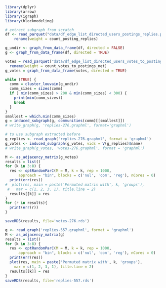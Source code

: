 ```r
library(dplyr)
library(arrow)
library(igraph)
library(blockmodeling)
```


```r
# extract subgraph from scratch
df <- read_parquet("data/df_edge_list_directed_users_postings_replies.parquet") %>%
    rename(weight = count_posting_replies)

g_undir <- graph_from_data_frame(df, directed = FALSE)
g <- graph_from_data_frame(df, directed = TRUE)

votes = read_parquet("data/df_edge_list_directed_users_votes_to_postings_net.parquet") %>%
  rename(weight = count_votes_to_postings_net)
g_votes = graph_from_data_frame(votes, directed = TRUE)

while (TRUE) {
  comm = cluster_louvain(g_undir)
  comm_sizes = sizes(comm)
  if ( min(comm_sizes) > 200 & min(comm_sizes) < 300) {
    print(min(comm_sizes))
    break
  }
}
smallest = which.min(comm_sizes)
g = induced_subgraph(g, communities(comm)[[smallest]])
# write_graph(g, 'replies-276.graphml', format='graphml')

# to use subgraph extracted before
g_replies <- read_graph('replies-276.graphml', format = 'graphml')
g_votes <- induced_subgraph(g_votes, vids = V(g_replies)$name)
# write_graph(g_votes, 'votes-276.graphml', format = 'graphml')

```


```r
M <- as_adjacency_matrix(g_votes)
results = list()
for (k in 3:8) {
  res <- optRandomParC(M = M, k = k, rep = 1000,
      approach = "bin", blocks = c('nul', 'com', 'reg'), nCores = 0)
  print(err(res))
#  plot(res, main = paste('Permuted matrix with', k, 'groups'),
 #   mar = c(1, 2, 3, 1), title.line = 2)
  results[[k]] = res
}
for (r in results){
  print(err(r))
}
```

```r
saveRDS(results, file='votes-276.rds')
```

```r
g <- read_graph('replies-557.graphml', format = 'graphml')
M <- as_adjacency_matrix(g)
results = list()
for (k in 3:8) {
  res <- optRandomParC(M = M, k = k, rep = 1000,
      approach = "bin", blocks = c('nul', 'com', 'reg'), nCores = 0)
  print(err(res))
  plot(res, main = paste('Permuted matrix with', k, 'groups'),
    mar = c(1, 2, 3, 1), title.line = 2)
  results[[k]] = res
}
saveRDS(results, file='replies-557.rds')
```

